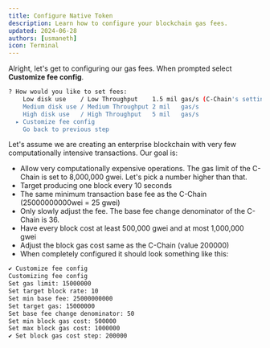 ```yaml
---
title: Configure Native Token
description: Learn how to configure your blockchain gas fees.
updated: 2024-06-28
authors: [usmaneth]
icon: Terminal
---
```


Alright, let's get to configuring our gas fees. When prompted select **Customize fee config**.

```bash
? How would you like to set fees: 
    Low disk use    / Low Throughput    1.5 mil gas/s (C-Chain's setting)
    Medium disk use / Medium Throughput 2 mil   gas/s
    High disk use   / High Throughput   5 mil   gas/s
  ▸ Customize fee config
    Go back to previous step
```

Let's assume we are creating an enterprise blockchain with very few computationally intensive transactions. Our goal is:

- Allow very computationally expensive operations. The gas limit of the C-Chain is set to 8,000,000 gwei. Let's pick a number higher than that.
- Target producing one block every 10 seconds
- The same minimum transaction base fee as the C-Chain (25000000000wei = 25 gwei)
- Only slowly adjust the fee. The base fee change denominator of the C-Chain is 36.
- Have every block cost at least 500,000 gwei and at most 1,000,000 gwei
- Adjust the block gas cost same as the C-Chain (value 200000)
- When completely configured it should look something like this:

```bash
✔ Customize fee config
Customizing fee config
Set gas limit: 15000000
Set target block rate: 10
Set min base fee: 25000000000
Set target gas: 15000000
Set base fee change denominator: 50
Set min block gas cost: 500000
Set max block gas cost: 1000000
✔ Set block gas cost step: 200000
```